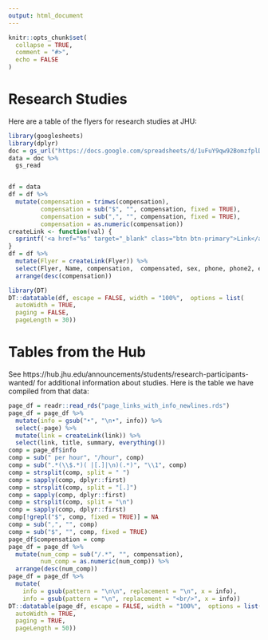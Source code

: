 ```yaml
---
output: html_document
---
```


<!-- README.md is generated from README.Rmd. Please edit that file -->

```r
knitr::opts_chunk$set(
  collapse = TRUE,
  comment = "#>",
  echo = FALSE
)
```

# Research Studies

Here are a table of the flyers for research studies at JHU:

```r
library(googlesheets)
library(dplyr)
doc = gs_url("https://docs.google.com/spreadsheets/d/1uFuY9qw92BomzfplDDsh9stnEh1Zc-3AyRvuXZJd0VU/edit#gid=0") 
data = doc %>% 
  gs_read


df = data
df = df %>% 
  mutate(compensation = trimws(compensation),
         compensation = sub("$", "", compensation, fixed = TRUE),
         compensation = sub(",", "", compensation, fixed = TRUE),
         compensation = as.numeric(compensation))
createLink <- function(val) {
  sprintf('<a href="%s" target="_blank" class="btn btn-primary">Link</a>',val)
}
df = df %>% 
  mutate(Flyer = createLink(Flyer)) %>% 
  select(Flyer, Name, compensation,  compensated, sex, phone, phone2, email, email2,  everything()) %>% 
  arrange(desc(compensation)) 

```


```r

library(DT)
DT::datatable(df, escape = FALSE, width = "100%",  options = list(
  autoWidth = TRUE,
  paging = FALSE,
  pageLength = 30))
```

# Tables from the Hub

See https://hub.jhu.edu/announcements/students/research-participants-wanted/ for additional information about studies.  Here is the table we have compiled from that data:

```r
page_df = readr::read_rds("page_links_with_info_newlines.rds")
page_df = page_df %>%
  mutate(info = gsub("•", "\n•", info)) %>% 
  select(-page) %>% 
  mutate(link = createLink(link)) %>% 
  select(link, title, summary, everything())
comp = page_df$info
comp = sub(" per hour", "/hour", comp)
comp = sub(".*(\\$.*)( |[.]|\n)(.*)", "\\1", comp)
comp = strsplit(comp, split = " ")
comp = sapply(comp, dplyr::first)
comp = strsplit(comp, split = "[.]")
comp = sapply(comp, dplyr::first)
comp = strsplit(comp, split = "\n")
comp = sapply(comp, dplyr::first)
comp[!grepl("$", comp, fixed = TRUE)] = NA
comp = sub(",", "", comp)
comp = sub("$", "", comp, fixed = TRUE)
page_df$compensation = comp
page_df = page_df %>% 
  mutate(num_comp = sub("/.*", "", compensation),
         num_comp = as.numeric(num_comp)) %>% 
  arrange(desc(num_comp))
page_df = page_df %>% 
  mutate(
    info = gsub(pattern = "\n\n", replacement = "\n", x = info),
    info = gsub(pattern = "\n", replacement = "<br/>", x = info))
DT::datatable(page_df, escape = FALSE, width = "100%",  options = list(
  autoWidth = TRUE,
  paging = TRUE,
  pageLength = 50))
```
